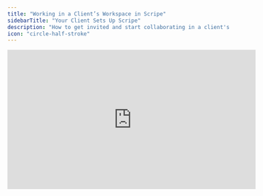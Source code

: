 ```yaml
---
title: "Working in a Client’s Workspace in Scripe"
sidebarTitle: "Your Client Sets Up Scripe"
description: "How to get invited and start collaborating in a client's workspace."
icon: "circle-half-stroke"
---
```


<iframe width="560" height="315" src="https://www.youtube.com/embed/VlzqB1U3R9w?si=vUtYk_GpkMe0i7Qq" title="YouTube video player" frameborder="0" allow="accelerometer; autoplay; clipboard-write; encrypted-media; gyroscope; picture-in-picture; web-share" referrerpolicy="strict-origin-when-cross-origin" allowfullscreen />

If your **client** is paying for Scripe (instead of you) and wants to collaborate with you, there’s no need to share login details. Scripe’s **multiple workspace system** makes it easy and secure to work together.

If your client has their own Scripe subscription:

1. They create or open their **workspace**.

<Info>
  To collaborate with other people in Scripe, your client needs a **workspace**. Personal accounts (created during onboarding without selecting “workspace”) can’t invite other people. 
</Info>

2. They go to **Settings → People**.
3. They invite you using your email address.
4. Once invited, you’ll see their workspace listed under **Switch Workspace** in your account.
5. Click their workspace name to access it and collaborate.

### **Setup Checklist for your Client:**

✅ Sign up to Scripe from your Chrome Browser.\
✅ Create a Team Workspace.\
✅ Set up your Personal Brand.\
✅ Install the [Chrome Extension](/account/chrome).\
✅ [Create Subscription](https://scripe.mintlify.app/administration/billing) (Team plan, Yearly or Monthly setup)\
✅ [Invite You as a second Admin to the Workspace.](https://scripe.mintlify.app/team-plan/invite)\
✅ Optional: [Invite further team members via the Settings panel](https://scripe.mintlify.app/team-plan/people).

**Important:**

- Ensure your clients **set up a **[**Team Workspace**](https://scripe.mintlify.app/team-plan/workspace) so you can collaborate within Scripe.
- Remind your client to use a **Chrome Browser** to set up their Scripe Account and to install the [**Chrome Extension**](https://scripe.mintlify.app/account/chrome) during the Onboarding Process.